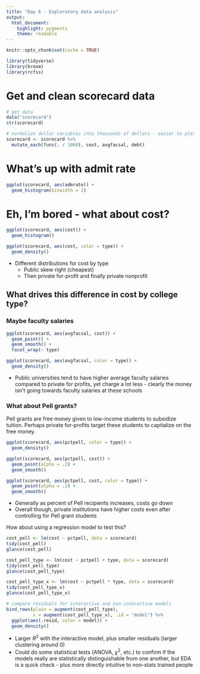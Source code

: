 ```yaml
---
title: "Day 6 - Exploratory data analysis"
output:
  html_document:
    highlight: pygments
    theme: readable
---
```


```r
knitr::opts_chunk$set(cache = TRUE)
```

```r
library(tidyverse)
library(broom)
library(rcfss)
```

# Get and clean scorecard data

```r
# get data
data("scorecard")
str(scorecard)

# normalize dollar variables into thousands of dollars - easier to plot and read on the screen
scorecard <- scorecard %>%
  mutate_each(funs(. / 1000), cost, avgfacsal, debt)
```

# What's up with admit rate

```r
ggplot(scorecard, aes(admrate)) +
  geom_histogram(binwidth = 1)
```

# Eh, I'm bored - what about cost?

```r
ggplot(scorecard, aes(cost)) +
  geom_histogram()

ggplot(scorecard, aes(cost, color = type)) +
  geom_density()
```

* Different distributions for cost by type
    * Public skew right (cheapest)
    * Then private for-profit and finally private nonprofit
    
## What drives this difference in cost by college type?

### Maybe faculty salaries

```r
ggplot(scorecard, aes(avgfacsal, cost)) +
  geom_point() +
  geom_smooth() +
  facet_wrap(~ type)

ggplot(scorecard, aes(avgfacsal, color = type)) +
  geom_density()
```

* Public universities tend to have higher average faculty salaries compared to private for profits, yet charge a lot less - clearly the money isn't going towards faculty salaries at these schools

### What about Pell grants?

Pell grants are free money given to low-income students to subsidize tuition. Perhaps private for-profits target these students to capitalize on the free money.

```r
ggplot(scorecard, aes(pctpell, color = type)) +
  geom_density()

ggplot(scorecard, aes(pctpell, cost)) +
  geom_point(alpha = .2) +
  geom_smooth()

ggplot(scorecard, aes(pctpell, cost, color = type)) +
  geom_point(alpha = .2) +
  geom_smooth()
```

* Generally as percent of Pell recipients increases, costs go down
* Overall though, private institutions have higher costs even after controlling for Pell grant students

How about using a regression model to test this?

```r
cost_pell <- lm(cost ~ pctpell, data = scorecard)
tidy(cost_pell)
glance(cost_pell)

cost_pell_type <- lm(cost ~ pctpell + type, data = scorecard)
tidy(cost_pell_type)
glance(cost_pell_type)

cost_pell_type_x <- lm(cost ~ pctpell * type, data = scorecard)
tidy(cost_pell_type_x)
glance(cost_pell_type_x)

# compare residuals for interactive and non-interactive models
bind_rows(plain = augment(cost_pell_type),
          x = augment(cost_pell_type_x), .id = "model") %>%
  ggplot(aes(.resid, color = model)) +
  geom_density()
```

* Larger $R^2$ with the interactive model, plus smaller residuals (larger clustering around 0)
* Could do some statistical tests (ANOVA, $\chi^2$, etc.) to confirm if the models really are statistically distinguishable from one another, but EDA is a quick check - plus more directly intuitive to non-stats trained people


